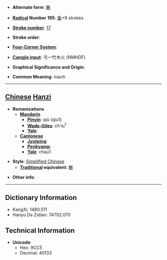 * '''Alternate form''': [[鰍]]

* '''[[Wiktionary:Chinese radical index| Radical]] Number 195''': [[Wiktionary:Chinese radical index 鱼|鱼]]+9 strokes

* '''[[Wiktionary:Chinese total strokes index|Stroke number]]''': [[Wiktionary:Chinese total strokes index 17|17]]

* '''Stroke order''': 

* '''[[Wiktionary:Chinese four corner index|Four-Corner System]]''': 

* '''[[Wiktionary:Chinese Cangjie index|Cangjie input]]''': 弓一竹木火 (NMHDF)

* '''Graphical Significance and Origin''': 

* '''Common Meaning''': loach

----

== [[Chinese]] [[Hanzi]] ==

* '''Romanizations'''
** '''[[Mandarin]]'''
*** '''[[Pinyin]]''': qiū (qiu1)
*** '''[[Wade-Giles]]''': ch'iu<sup>1</sup>
*** '''[[Yale]]''': 
** '''[[Cantonese]]'''
*** '''[[Jyutping]]''':
*** '''[[Penkyamp]]''': 
*** '''[[Yale]]''': chau1

* '''Style''': [[Simplified Chinese]] 
** '''[[Traditional Chinese|Traditional]] equivalent''': [[鰍]]

* '''Other info''': 

----

== Dictionary Information ==

* KangXi: 1480.511
* Hanyu Da Zidian: 74702.070

== Technical Information ==

* '''Unicode''':
** Hex: 9CC5
** Decimal: 40133